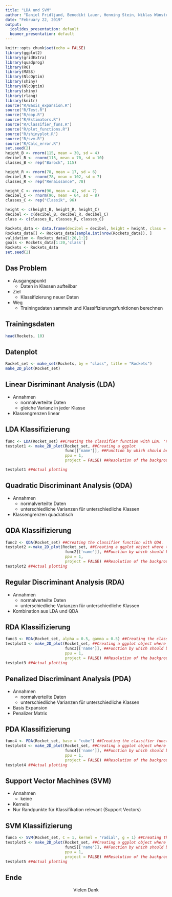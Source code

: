 ```yaml
---
title: "LDA und SVM"
author: "Daniel Fridljand, Benedikt Lauer, Henning Stein, Niklas Wünstel"
date: "February 22, 2019"
output:
  ioslides_presentation: default
  beamer_presentation: default
---
```


```r
knitr::opts_chunk$set(echo = FALSE)
library(ggplot2)
library(gridExtra)
library(quadprog)
library(R6)
library(MASS)
library(NlcOptim)
library(shiny)
library(NlcOptim)
library(shiny)
library(rlang)
library(knitr)
source("R/Basis_expansion.R")
source("R/Test.R")
source("R/oop.R")
source("R/Estimators.R")
source("R/Classifier_funs.R")
source("R/plot_functions.R")
source("R/shinyplot.R")
source("R/svm.R")
source("R/Calc_error.R")
set.seed(2)
height_B <- rnorm(115, mean = 30, sd = 4)
decibel_B <- rnorm(115, mean = 70, sd = 10)
classes_B <- rep("Barock", 115)

height_R <- rnorm(78, mean = 17, sd = 6)
decibel_R <- rnorm(78, mean = 102, sd = 7)
classes_R <- rep("Renaissance", 78)

height_C <- rnorm(96, mean = 42, sd = 7)
decibel_C <- rnorm(96, mean = 64, sd = 8)
classes_C <- rep("Classik", 96)

height <- c(height_B, height_R, height_C)
decibel <- c(decibel_B, decibel_R, decibel_C)
class <- c(classes_B, classes_R, classes_C)

Rockets_data <- data.frame(decibel = decibel, height = height, class = class)
Rockets_data[] <- Rockets_data[sample.int(nrow(Rockets_data)), ]
validation <- Rockets_data[1:20,1:2]
goals <- Rockets_data[1:20,'class']
Rockets <- Rockets_data
set.seed(2)
```

## Das Problem

- Ausgangspunkt
    - Daten in Klassen aufteilbar 

- Ziel
    - Klassifizierung neuer Daten <!-- automatisch -->
    
- Weg 
    - Trainingsdaten sammeln und Klassifizierungsfunktionen berechnen

## Trainingsdaten

```r
head(Rockets, 10)
```

## Datenplot

```r

Rocket_set <- make_set(Rockets, by = "class", title = "Rockets")
make_2D_plot(Rocket_set)
```

## Linear Disriminant Analysis (LDA)

- Annahmen
    - normalverteilte Daten
    - gleiche Varianz in jeder Klasse

- Klassengrenzen linear

## LDA Klassifizierung

```r
func <- LDA(Rocket_set) ##Creating the classifier function with LDA. 'name' is the slot in which the function is in
testplot1 <- make_2D_plot(Rocket_set, ##Creating a ggplot
                          func[['name']], ##Function by which should be classified
                          ppu = 1,
                          project = FALSE) ##Resolution of the background

testplot1 ##Actual plotting
```

## Quadratic Discriminant Analysis (QDA)

- Annahmen
    - normalverteilte Daten
    - unterschiedliche Varianzen für unterschiedliche Klassen
    
- Klassengrenzen quadratisch

## QDA Klassifizierung

```r
func2 <- QDA(Rocket_set) ##Creating the classifier function with QDA. 'name' is the slot in which the function is in
testplot2 <-make_2D_plot(Rocket_set, ##Creating a ggplot object where the classification image is saved in
                          func2[['name']], ##Function by which should be classified
                          ppu = 1,
                          project = FALSE) ##Resolution of the background
testplot2 ##Actual plotting
```

## Regular Discriminant Analysis (RDA)

- Annahmen
    - normalverteilte Daten
    - unterschiedliche Varianzen für unterschiedliche Klassen
    
- Kombination aus LDA und QDA <!-- alpha -->

## RDA Klassifizierung

```r
func3 <- RDA(Rocket_set, alpha = 0.5, gamma = 0.5) ##Creating the classifier function with RDA. 'name' is the slot in which the function is in
testplot3 <- make_2D_plot(Rocket_set, ##Creating a ggplot object where the classification image is saved in
                          func3[['name']], ##Function by which should be classified
                          ppu = 1,
                          project = FALSE) ##Resolution of the background
testplot3 ##Actual plotting
```

## Penalized Discriminant Analysis (PDA)

- Annahmen
    - normalverteilte Daten
    - unterschiedliche Varianzen für unterschiedliche Klassen
    
- Basis Expansion
- Penalizer Matrix <!-- Matrix, die auf die Kovarianz addiert wird um bestimmte Koordinaten weniger oder mehr zu berücksichtigen (kleines
                        Vielfaches der Einheitsmatrix oder Cross - validation) -->

## PDA Klassifizierung

```r
func4 <- PDA(Rocket_set, base = "cube") ##Creating the classifier function with PDA. 'name' is the slot in which the function is in
testplot4 <- make_2D_plot(Rocket_set, ##Creating a ggplot object where the classification image is saved in
                          func4[['name']], ##Function by which should be classified
                          ppu = 1,
                          project = FALSE) ##Resolution of the background
testplot4 ##Actual plotting
```

## Support Vector Machines (SVM)

- Annahmen
    - keine
    
- Kernels <!-- klügere Art der Basisexpansion, betrachte Daten in Höherdimensionalen Raum, wo Trennungen einfacher sind -->  
- Nur Randpunkte für Klassifikation relevant (Support Vectors) <!-- C = Angabe über Genauigkeit der Klassifikation (je größer desto genauer) -->


## SVM Klassifizierung

```r
func5 <- SVM(Rocket_set, C = 1, kernel = "radial", g = 1) ##Creating the classifier function with SVM. 'name' is the slot in which the function is in
testplot5 <- make_2D_plot(Rocket_set, ##Creating a ggplot object where the classification image is saved in
                          func5[['name']], ##Function by which should be classified
                          ppu = 1,
                          project = FALSE) ##Resolution of the background
testplot5 ##Actual plotting
```


## Ende
<center>
Vielen Dank
</center>
